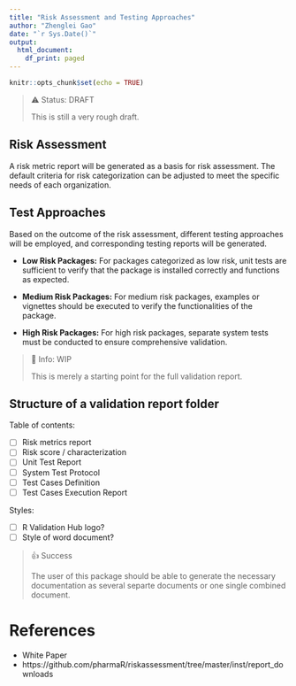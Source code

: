 ```yaml
---
title: "Risk Assessment and Testing Approaches"
author: "Zhenglei Gao"
date: "`r Sys.Date()`"
output:
  html_document:
    df_print: paged
---
```


```r
knitr::opts_chunk$set(echo = TRUE)
```



> ⚠️ Status: DRAFT
> 
> This is still a very rough draft. 


## Risk Assessment

A risk metric report will be generated as a basis for risk assessment. The default criteria for risk categorization can be adjusted to meet the specific needs of each organization.

## Test Approaches

Based on the outcome of the risk assessment, different testing approaches will be employed, and corresponding testing reports will be generated.

- **Low Risk Packages:** For packages categorized as low risk, unit tests are sufficient to verify that the package is installed correctly and functions as expected.

- **Medium Risk Packages:** For medium risk packages, examples or vignettes should be executed to verify the functionalities of the package.

- **High Risk Packages:** For high risk packages, separate system tests must be conducted to ensure comprehensive validation.


> 📘 Info: WIP
> 
> This is merely a starting point for the full validation report. 


## Structure of a validation report folder

Table of contents:

- [ ] Risk metrics report
- [ ] Risk score / characterization
- [ ] Unit Test Report
- [ ] System Test Protocol
- [ ] Test Cases Definition 
- [ ] Test Cases Execution Report

Styles: 

- [ ] R Validation Hub logo?
- [ ] Style of word document? 


> 👍 Success
>
> The user of this package should be able to generate the necessary documentation as several separte documents or one single combined document. 

# References

- White Paper
- https://github.com/pharmaR/riskassessment/tree/master/inst/report_downloads

